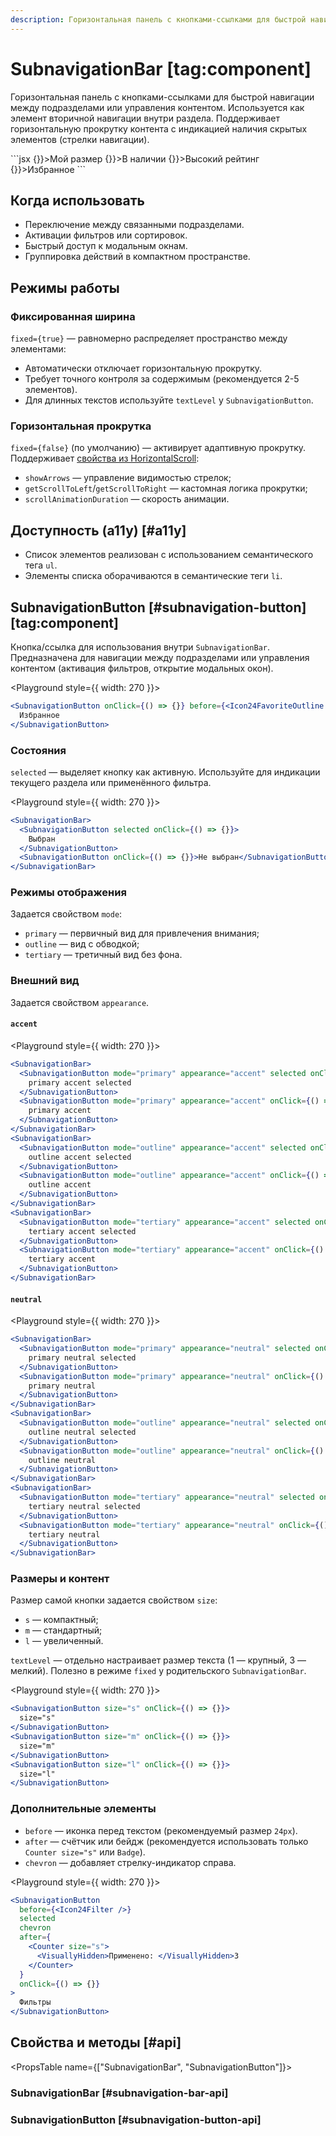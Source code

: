 ```yaml
---
description: Горизонтальная панель с кнопками-ссылками для быстрой навигации между подразделами или управления контентом.
---
```


<Overview group="navigation">

# SubnavigationBar [tag:component]

Горизонтальная панель с кнопками-ссылками для быстрой навигации между подразделами или управления контентом.
Используется как элемент вторичной навигации внутри раздела. Поддерживает горизонтальную прокрутку контента
с индикацией наличия скрытых элементов (стрелки навигации).

</Overview>


<Playground Wrapper={BlockWrapper}>
  ```jsx
  <SubnavigationBar>
    <SubnavigationButton onClick={() => {}}>Мой размер</SubnavigationButton>
    <SubnavigationButton onClick={() => {}}>В наличии</SubnavigationButton>
    <SubnavigationButton onClick={() => {}}>Высокий рейтинг</SubnavigationButton>
    <SubnavigationButton onClick={() => {}}>Избранное</SubnavigationButton>
  </SubnavigationBar>
  ```
</Playground>

## Когда использовать

- Переключение между связанными подразделами.
- Активации фильтров или сортировок.
- Быстрый доступ к модальным окнам.
- Группировка действий в компактном пространстве.

## Режимы работы

### Фиксированная ширина

`fixed={true}` — равномерно распределяет пространство между элементами:

- Автоматически отключает горизонтальную прокрутку.
- Требует точного контроля за содержимым (рекомендуется 2-5 элементов).
- Для длинных текстов используйте `textLevel` у `SubnavigationButton`.

### Горизонтальная прокрутка

`fixed={false}` (по умолчанию) — активирует адаптивную прокрутку.
Поддерживает [свойства из HorizontalScroll](/components/horizontal-scroll):

- `showArrows` — управление видимостью стрелок;
- `getScrollToLeft`/`getScrollToRight` — кастомная логика прокрутки;
- `scrollAnimationDuration` — скорость анимации.

## Доступность (a11y) [#a11y]

- Список элементов реализован с использованием семантического тега `ul`.
- Элементы списка оборачиваются в семантические теги `li`.

## SubnavigationButton [#subnavigation-button] [tag:component]

Кнопка/ссылка для использования внутри `SubnavigationBar`. Предназначена для навигации между подразделами или управления
контентом (активация фильтров, открытие модальных окон).

<Playground style={{ width: 270 }}>
  ```jsx
  <SubnavigationButton onClick={() => {}} before={<Icon24FavoriteOutline />}>
    Избранное
  </SubnavigationButton>
  ```
</Playground>

### Состояния

`selected` — выделяет кнопку как активную. Используйте для индикации текущего раздела или применённого фильтра.

<Playground style={{ width: 270 }}>
  ```jsx
  <SubnavigationBar>
    <SubnavigationButton selected onClick={() => {}}>
      Выбран
    </SubnavigationButton>
    <SubnavigationButton onClick={() => {}}>Не выбран</SubnavigationButton>
  </SubnavigationBar>
  ```
</Playground>

### Режимы отображения

Задается свойством `mode`:

- `primary` — первичный вид для привлечения внимания;
- `outline` — вид с обводкой;
- `tertiary` — третичный вид без фона.

### Внешний вид

Задается свойством `appearance`.

#### `accent`

<Playground style={{ width: 270 }}>
  ```jsx
  <SubnavigationBar>
    <SubnavigationButton mode="primary" appearance="accent" selected onClick={() => {}}>
      primary accent selected
    </SubnavigationButton>
    <SubnavigationButton mode="primary" appearance="accent" onClick={() => {}}>
      primary accent
    </SubnavigationButton>
  </SubnavigationBar>
  <SubnavigationBar>
    <SubnavigationButton mode="outline" appearance="accent" selected onClick={() => {}}>
      outline accent selected
    </SubnavigationButton>
    <SubnavigationButton mode="outline" appearance="accent" onClick={() => {}}>
      outline accent
    </SubnavigationButton>
  </SubnavigationBar>
  <SubnavigationBar>
    <SubnavigationButton mode="tertiary" appearance="accent" selected onClick={() => {}}>
      tertiary accent selected
    </SubnavigationButton>
    <SubnavigationButton mode="tertiary" appearance="accent" onClick={() => {}}>
      tertiary accent
    </SubnavigationButton>
  </SubnavigationBar>
  ```
</Playground>

#### `neutral`

<Playground style={{ width: 270 }}>
  ```jsx
  <SubnavigationBar>
    <SubnavigationButton mode="primary" appearance="neutral" selected onClick={() => {}}>
      primary neutral selected
    </SubnavigationButton>
    <SubnavigationButton mode="primary" appearance="neutral" onClick={() => {}}>
      primary neutral
    </SubnavigationButton>
  </SubnavigationBar>
  <SubnavigationBar>
    <SubnavigationButton mode="outline" appearance="neutral" selected onClick={() => {}}>
      outline neutral selected
    </SubnavigationButton>
    <SubnavigationButton mode="outline" appearance="neutral" onClick={() => {}}>
      outline neutral
    </SubnavigationButton>
  </SubnavigationBar>
  <SubnavigationBar>
    <SubnavigationButton mode="tertiary" appearance="neutral" selected onClick={() => {}}>
      tertiary neutral selected
    </SubnavigationButton>
    <SubnavigationButton mode="tertiary" appearance="neutral" onClick={() => {}}>
      tertiary neutral
    </SubnavigationButton>
  </SubnavigationBar>
  ```
</Playground>

### Размеры и контент

Размер самой кнопки задается свойством `size`:

- `s` — компактный;
- `m` — стандартный;
- `l` — увеличенный.

`textLevel` — отдельно настраивает размер текста (1 — крупный, 3 — мелкий).
Полезно в режиме `fixed` у родительского `SubnavigationBar`.

<Playground style={{ width: 270 }}>
  ```jsx
  <SubnavigationButton size="s" onClick={() => {}}>
    size="s"
  </SubnavigationButton>
  <SubnavigationButton size="m" onClick={() => {}}>
    size="m"
  </SubnavigationButton>
  <SubnavigationButton size="l" onClick={() => {}}>
    size="l"
  </SubnavigationButton>
  ```
</Playground>

### Дополнительные элементы

- `before` — иконка перед текстом (рекомендуемый размер `24px`).
- `after` — счётчик или бейдж (рекомендуется использовать только `Counter size="s"` или `Badge`).
- `chevron` — добавляет стрелку-индикатор справа.

<Playground style={{ width: 270 }}>
  ```jsx
  <SubnavigationButton
    before={<Icon24Filter />}
    selected
    chevron
    after={
      <Counter size="s">
        <VisuallyHidden>Применено: </VisuallyHidden>3
      </Counter>
    }
    onClick={() => {}}
  >
    Фильтры
  </SubnavigationButton>
  ```
</Playground>

## Свойства и методы [#api]

<PropsTable name={["SubnavigationBar", "SubnavigationButton"]}>
### SubnavigationBar [#subnavigation-bar-api]

### SubnavigationButton [#subnavigation-button-api]

</PropsTable>
